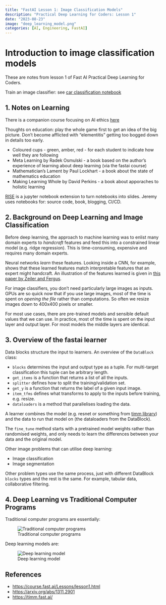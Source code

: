 ```yaml
---
title: "FastAI Lesson 1: Image Classification Models"
description: "Practical Deep Learning for Coders: Lesson 1"
date: "2023-08-23"
image: "deep_learning_model.png"
categories: [AI, Engineering, FastAI]
---
```


# Introduction to image classification models
These are notes from lesson 1 of Fast AI Practical Deep Learning for Coders.

::: {.callout-tip title="Homework Task"}
Train an image classifier: see [car classification notebook](https://github.com/gjohl/ml-practice/blob/master/ml-practice/notebooks/fastai/1_image_classifier.ipynb)
:::

## 1. Notes on Learning
There is a companion course focusing on AI ethics [here](https://ethics.fast.ai/)

Thoughts on education: play the whole game first to get an idea of the big picture. Don't become afflicted with "elementitis" getting too bogged down in details too early.

- Coloured cups  - green, amber, red - for each student to indicate how well they are following
- Meta Learning by Radek Osmulski - a book based on the author's experience of learning about deep learning (via the fastai course)
- Mathematician's Lament by Paul Lockhart - a book about the state of mathematics education
- Making Learning Whole by David Perkins - a book about apporaches to holistic learning

[RISE](https://rise.readthedocs.io/en/latest/) is a jupyter notebook extension to turn notebooks into slides.
Jeremy uses notebooks for: source code, book, blogging, CI/CD.

## 2. Background on Deep Learning and Image Classification
Before deep learning, the approach to machine learning was to enlist many domain experts to *handcraft* features
and feed this into a constrained linear model (e.g. ridge regression).
This is time-consuming, expensive and requires many domain experts.

Neural networks *learn* these features. 
Looking inside a CNN, for example, shows that these learned features match interpretable features that an expert might handcraft. An illustration of the features learned is given in [this paper by Zeiler and Fergus](https://arxiv.org/abs/1311.2901).

For image classifiers, you don't need particularly large images as inputs.
GPUs are so quick now that if you use large images, most of the time is spent on *opening the file* rather than computations.
So often we resize images down to 400x400 pixels or smaller.

For most use cases, there are pre-trained models and sensible default values that we can use.
In practice, most of the time is spent on the input layer and output layer. For most models the middle layers are identical.


## 3. Overview of the fastai learner
Data blocks structure the input to learners.
An overview of the `DataBlock` class:

- `blocks` determines the input and output type as a tuple. For multi-target classification this tuple can be arbitrary length.
- `get_items` is a function that returns a list of all the inputs.
- `splitter` defines how to split the training/validation set.
- `get_y` is a function that returns the label of a given input image.
- `item_tfms` defines what transforms to apply to the inputs before training, e.g. resize.
- `dataloaders` is a method that parallelises loading the data.

A learner combines the model (e.g. resnet or something from [timm library](https://timm.fast.ai/)) and the data to run that model on (the dataloaders from the DataBlock).

The `fine_tune` method starts with a pretrained model weights rather than randomised weights, and only needs to learn the differences between your data and the original model.

Other image problems that can utilise deep learning:

- Image classification
- Image segmentation

Other problem types use the same process, just with different DataBlock `blocks` types and the rest is the same.
For example, tabular data, collaborative filtering.


## 4. Deep Learning vs Traditional Computer Programs
<!-- Flowcharts from https://miro.com/app/board/uXjVNv5WRsc=/ -->
Traditional computer programs are essentially:

![Traditional computer programs](traditional_program.png){.lightbox #fig-traditional_program}

Deep learning models are:

![Deep learning model](deep_learning_model.png){.lightbox #fig-deep_learning_model}


## References

- [https://course.fast.ai/Lessons/lesson1.html](https://course.fast.ai/Lessons/lesson1.html)
- [https://arxiv.org/abs/1311.2901](https://arxiv.org/abs/1311.2901)
- [https://timm.fast.ai/](https://timm.fast.ai/)
